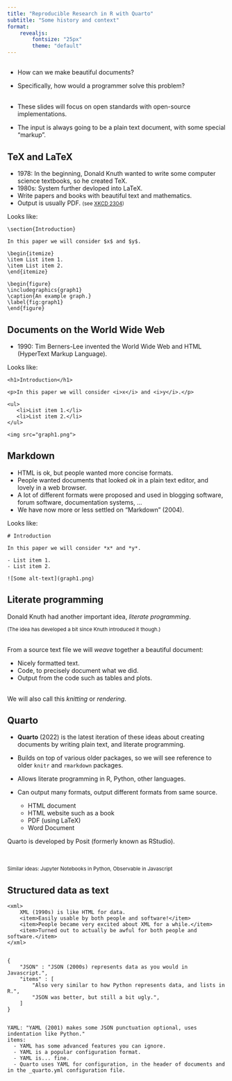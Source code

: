 ```yaml
---
title: "Reproducible Research in R with Quarto"
subtitle: "Some history and context"
format: 
    revealjs:
        fontsize: "25px"
        theme: "default"
---
```


##

- How can we make beautiful documents?
- Specifically, how would a programmer solve this problem?
<br>
<br>

- These slides will focus on open standards with open-source implementations.
- The input is always going to be a plain text document, with some special "markup".

## TeX and LaTeX

<style>
.reveal h2 { color: #0000ff; }
</style>

- 1978: In the beginning, Donald Knuth wanted to write some computer science textbooks, so he created TeX.
- 1980s: System further devloped into LaTeX.
- Write papers and books with beautiful text and mathematics.
- Output is usually PDF. <small>(see [XKCD 2304](https://xkcd.com/2304/))</small>

Looks like:

```
\section{Introduction}

In this paper we will consider $x$ and $y$.

\begin{itemize}
\item List item 1.
\item List item 2.
\end{itemize}

\begin{figure}
\includegraphics{graph1}
\caption{An example graph.}
\label{fig:graph1}
\end{figure}
```


## Documents on the World Wide Web

- 1990: Tim Berners-Lee invented the World Wide Web and HTML (HyperText Markup Language).

Looks like:

```
<h1>Introduction</h1>

<p>In this paper we will consider <i>x</i> and <i>y</i>.</p>

<ul>
   <li>List item 1.</li>
   <li>List item 2.</li>
</ul>

<img src="graph1.png">
```

## Markdown

- HTML is ok, but people wanted more concise formats.
- People wanted documents that looked *ok* in a plain text editor, and lovely in a web browser.
- A lot of different formats were proposed and used in blogging software, forum software, documentation systems, ...
- We have now more or less settled on "Markdown" (2004).

Looks like:

```
# Introduction

In this paper we will consider *x* and *y*.

- List item 1.
- List item 2.

![Some alt-text](graph1.png)
```


## Literate programming

Donald Knuth had another important idea, *literate programming*.

<small>(The idea has developed a bit since Knuth introduced it though.)</small>
<br>
<br>

From a source text file we will *weave* together a beautiful document:

* Nicely formatted text.
* Code, to precisely document what we did.
* Output from the code such as tables and plots.
<br>
<br>

We will also call this *knitting* or *rendering*.


## Quarto

* **Quarto** (2022) is the latest iteration of these ideas about creating documents by writing plain text, and literate programming.

* Builds on top of various older packages, so we will see reference to older `knitr` and `rmarkdown` packages.

* Allows literate programming in R, Python, other languages.

* Can output many formats, output different formats from same source.
  * HTML document
  * HTML website such as a book
  * PDF (using LaTeX)
  * Word Document

Quarto is developed by Posit (formerly known as RStudio).

<br><br>
<small>
Similar ideas: Jupyter Notebooks in Python, Observable in Javascript
</small>


## Structured data as text

```
<xml> 
    XML (1990s) is like HTML for data. 
    <item>Easily usable by both people and software!</item>
    <item>People became very excited about XML for a while.</item>
    <item>Turned out to actually be awful for both people and software.</item>
</xml>


{ 
    "JSON" : "JSON (2000s) represents data as you would in Javascript.",
    "items" : [
        "Also very similar to how Python represents data, and lists in R.",
        "JSON was better, but still a bit ugly.",
    ]
}


YAML: "YAML (2001) makes some JSON punctuation optional, uses indentation like Python."
items:
  - YAML has some advanced features you can ignore.
  - YAML is a popular configuration format.
  - YAML is... fine. 
  - Quarto uses YAML for configuration, in the header of documents and in the _quarto.yml configuration file.
```
